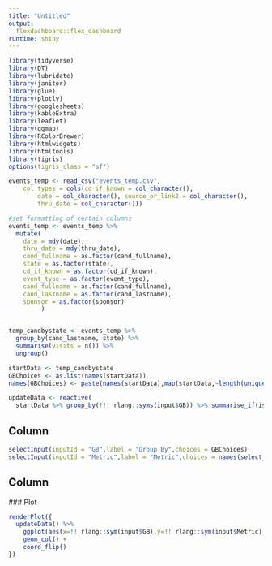 ```yaml
---
title: "Untitled"
output: 
  flexdashboard::flex_dashboard
runtime: shiny
---
```

  
  
  
  
``` r
library(tidyverse)
library(DT)
library(lubridate)
library(janitor)
library(glue)
library(plotly)
library(googlesheets)
library(kableExtra)
library(leaflet)
library(ggmap)
library(RColorBrewer)
library(htmlwidgets)
library(htmltools)
library(tigris)
options(tigris_class = "sf")

events_temp <- read_csv("events_temp.csv", 
    col_types = cols(cd_if_known = col_character(), 
        date = col_character(), source_or_link2 = col_character(), 
        thru_date = col_character()))

#set formatting of certain columns
events_temp <- events_temp %>% 
  mutate(
    date = mdy(date),
    thru_date = mdy(thru_date),
    cand_fullname = as.factor(cand_fullname),
    state = as.factor(state),
    cd_if_known = as.factor(cd_if_known),
    event_type = as.factor(event_type),
    cand_fullname = as.factor(cand_fullname),
    cand_lastname = as.factor(cand_lastname),
    sponsor = as.factor(sponsor)
         )


temp_candbystate <- events_temp %>% 
  group_by(cand_lastname, state) %>% 
  summarise(visits = n()) %>% 
  ungroup()

startData <- temp_candbystate
GBChoices <- as.list(names(startData))
names(GBChoices) <- paste(names(startData),map(startData,~length(unique(.x))))

updateData <- reactive(
  startData %>% group_by(!!! rlang::syms(input$GB)) %>% summarise_if(is.numeric,sum,na.rm=T))
```

Column {.sidebar}
------------------------------------------------------------------
```r
selectInput(inputId = "GB",label = "Group By",choices = GBChoices)
selectInput(inputId = "Metric",label = "Metric",choices = names(select_if(startData,is.numeric)))
```

Column 
------------------------------------------------------------------
  
  ### Plot
```r
renderPlot({
  updateData() %>%
    ggplot(aes(x=!! rlang::sym(input$GB),y=!! rlang::sym(input$Metric),fill=!! rlang::sym(input$GB))) +
    geom_col() +
    coord_flip()
})

```


<!-- ### Table -->
<!-- ```{r} -->
<!-- renderDT( -->
<!--   updateData(), rownames = F, extensions = 'Buttons', filter="top", editable=T, -->
<!--   options = list( -->
<!--     dom = 'Blfrtip', -->
<!--     buttons = c('copy', 'csv', 'excel', 'pdf', 'print'), -->
<!--     lengthMenu = list(c(10,50,100,-1),c(10,50,100,"All")) -->
<!--   ) -->
<!-- ) -->
<!-- ``` -->